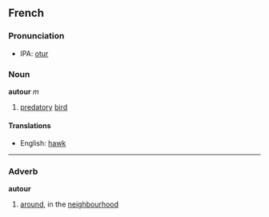 ==French==
===Pronunciation===
*IPA: [[otur]]

===Noun===
'''autour''' ''m''

# [[predatory]] [[bird]]

====Translations====
*English: [[hawk]]

----

===Adverb===
'''autour'''

# [[around]], in the [[neighbourhood]]